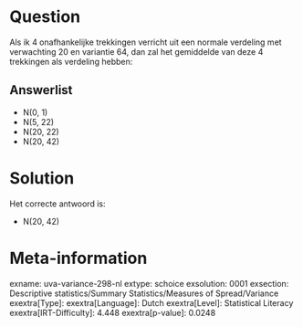 Question
========

Als ik 4 onafhankelijke trekkingen verricht uit een normale verdeling
met verwachting 20 en variantie 64, dan zal het gemiddelde van deze 4
trekkingen als verdeling hebben:

Answerlist
----------

* N(0, 1)
* N(5, 22)
* N(20, 22)
* N(20, 42)

Solution
========

Het correcte antwoord is: 

* N(20, 42)

Meta-information
================
exname: uva-variance-298-nl
extype: schoice
exsolution: 0001
exsection: Descriptive statistics/Summary Statistics/Measures of Spread/Variance
exextra[Type]: 
exextra[Language]: Dutch
exextra[Level]: Statistical Literacy
exextra[IRT-Difficulty]: 4.448
exextra[p-value]: 0.0248
